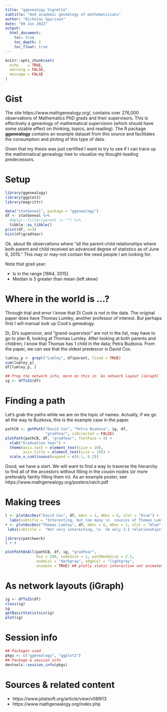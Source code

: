 ```yaml
---
title: "ggenealogy Vignette"
subtitle: "And academic genealogy of mathematicians"
author: "Nicholas Spyrison"
date: "09 Jun 2022"
output:
  html_document:
    toc: true
    toc_depth: 2
    toc_float: true
---
```


```r
knitr::opts_chunk$set(
  echo    = TRUE,
  warning = FALSE,
  message = FALSE
)
```

# Gist

The site https://www.mathgenealogy.org/, contains over 276,000 observations of Mathematics PhD grads and their supervisors. This is effectively a geneology of mathematical supervision (which should have some sizable effect on thinking, topics, and reading). The R package __ggenealogy__ contains an example dataset from this source and facilitates the consumption and ploting of this type of data.

Given that my thesis was just certified I want to try to see if I can trace up the mathematical genealogy tree to visualize my thought-leading predecessors.


# Setup

```r
library(ggenealogy)
library(ggplot2)
library(magrittr)

data("statGeneal", package = "ggenealogy")
df <- statGeneal %>%
  #dplyr::filter(parent != "") %>%
  tibble::as_tibble()
print(df, n=3)
hist(df$gradYear)
```

Ok, about 8k observations where "all the parent-child relationships where both parent and child received an advanced degree of statistics as of June 6, 2015." This may or may-not contain the need people I am looking for.

Note that grad year:

- Is in the range [1864, 2015].
- Median is 5 greater than mean (left skew)


# Where in the world is ...?

Through trial and error I know that Di Cook is not in the data. The original paper does have Thomas Lumley, another professor of interest. But perhaps first I will manual look up Cook's genealogy.

Di, Di's supersivor, and "grand-supervisor" are not in the list, may have to go to plan B, looking at Thomas Lumley. After looking at both parents and children, I know that Thomas has 1 child in the data; Petra Buzkova. From the paper, we can see that the oldest predescor is David Cox.

```r
lumley_p <- grepl("Lumley", df$parent, fixed = TRUE)
sum(lumley_p)
df[lumley_p, ]

## Prep the network info, more on this in `As network layout (iGraph)`.
ig <- dfToIG(df)
```

# Finding a path

Let's grab the paths while we are on the topic of names. Actually, if we go all the way to Buzkova, this is the example case in the paper.

```r
pathCB <- getPath("David Cox", "Petra Buzkova", ig, df,
                  "gradYear", isDirected = FALSE)
plotPath(pathCB, df, "gradYear", fontFace = 4) +
  xlab("Graduation Year") +
  theme(axis.text = element_text(size = 10),
        axis.title = element_text(size = 10)) +
  scale_x_continuous(expand = c(0.1, 0.2))
```

Good, we have a start. We will want to find a way to traverse the hierarchy to find all of the ancestors without filling in the cousin nodes (or more preferably faintly filling them in). As an example poster, see https://www.mathgenealogy.org/posters/raich.pdf

# Making trees

```r
l <- plotAncDes("David Cox", df, mAnc = 1, mDes = 6, vCol = "blue") +
  labs(subtitle = "Interesting, but too many \n  cousins of Thomas Lumley")
r <- plotAncDes("Thomas Lumley", df, mAnc = 6, mDes = 1, vCol = "blue") +
 labs(subtitle =  "Not very interesting, \n  nb only 1:1 relationships")

library(patchwork)
l + r
```

```r
plotPathOnAll(pathCB, df, ig, "gradYear",
              bin = 200, nodeSize = 1, pathNodeSize = 2.5,
              nodeCol = "darkgray", edgeCol = "lightgray", 
              animate = TRUE) ## plotly static interaction not animated.
```


# As network layouts (iGraph)



```r
ig <- dfToIG(df)
class(ig)
ig
getBasicStatistics(ig)
plot(ig)

```


# Session info

```r
## Packages used
pkgs <- c("ggenealogy", "ggplot2")
## Package & session info
devtools::session_info(pkgs)
```

# Sources & related content

- https://www.jstatsoft.org/article/view/v089i13
- https://www.mathgenealogy.org/index.php
